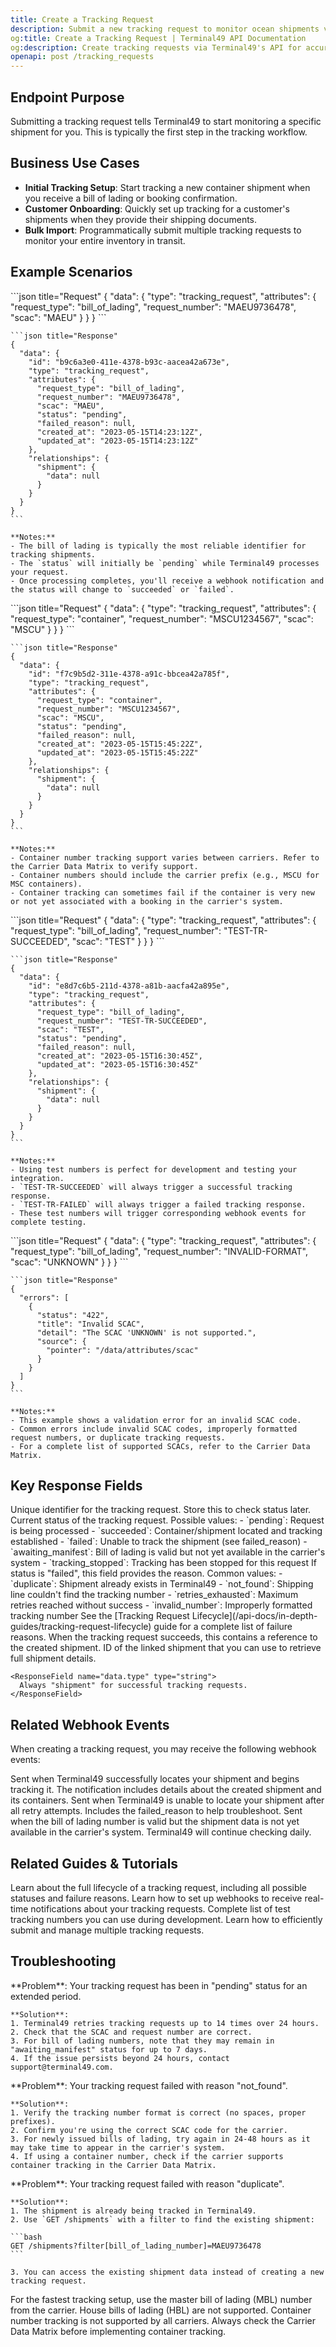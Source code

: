 ```yaml
---
title: Create a Tracking Request
description: Submit a new tracking request to monitor ocean shipments via bill of lading, booking number, or container number.
og:title: Create a Tracking Request | Terminal49 API Documentation
og:description: Create tracking requests via Terminal49's API for accurate shipment tracking and real-time notifications.
openapi: post /tracking_requests
---
```


## Endpoint Purpose
Submitting a tracking request tells Terminal49 to start monitoring a specific shipment for you. This is typically the first step in the tracking workflow.

## Business Use Cases
- **Initial Tracking Setup**: Start tracking a new container shipment when you receive a bill of lading or booking confirmation.
- **Customer Onboarding**: Quickly set up tracking for a customer's shipments when they provide their shipping documents.
- **Bulk Import**: Programmatically submit multiple tracking requests to monitor your entire inventory in transit.

## Example Scenarios

<Tabs>
  <Tab title="Track by Bill of Lading">
    ```json title="Request"
    {
      "data": {
        "type": "tracking_request",
        "attributes": {
          "request_type": "bill_of_lading",
          "request_number": "MAEU9736478",
          "scac": "MAEU"
        }
      }
    }
    ```

    ```json title="Response"
    {
      "data": {
        "id": "b9c6a3e0-411e-4378-b93c-aacea42a673e",
        "type": "tracking_request",
        "attributes": {
          "request_type": "bill_of_lading",
          "request_number": "MAEU9736478",
          "scac": "MAEU",
          "status": "pending",
          "failed_reason": null,
          "created_at": "2023-05-15T14:23:12Z",
          "updated_at": "2023-05-15T14:23:12Z"
        },
        "relationships": {
          "shipment": {
            "data": null
          }
        }
      }
    }
    ```

    **Notes:**
    - The bill of lading is typically the most reliable identifier for tracking shipments.
    - The `status` will initially be `pending` while Terminal49 processes your request.
    - Once processing completes, you'll receive a webhook notification and the status will change to `succeeded` or `failed`.
  </Tab>

  <Tab title="Track by Container Number">
    ```json title="Request"
    {
      "data": {
        "type": "tracking_request",
        "attributes": {
          "request_type": "container",
          "request_number": "MSCU1234567",
          "scac": "MSCU"
        }
      }
    }
    ```

    ```json title="Response"
    {
      "data": {
        "id": "f7c9b5d2-311e-4378-a91c-bbcea42a785f",
        "type": "tracking_request",
        "attributes": {
          "request_type": "container",
          "request_number": "MSCU1234567",
          "scac": "MSCU",
          "status": "pending",
          "failed_reason": null,
          "created_at": "2023-05-15T15:45:22Z",
          "updated_at": "2023-05-15T15:45:22Z"
        },
        "relationships": {
          "shipment": {
            "data": null
          }
        }
      }
    }
    ```

    **Notes:**
    - Container number tracking support varies between carriers. Refer to the Carrier Data Matrix to verify support.
    - Container numbers should include the carrier prefix (e.g., MSCU for MSC containers).
    - Container tracking can sometimes fail if the container is very new or not yet associated with a booking in the carrier's system.
  </Tab>

  <Tab title="Using Test Numbers">
    ```json title="Request"
    {
      "data": {
        "type": "tracking_request",
        "attributes": {
          "request_type": "bill_of_lading",
          "request_number": "TEST-TR-SUCCEEDED",
          "scac": "TEST"
        }
      }
    }
    ```

    ```json title="Response"
    {
      "data": {
        "id": "e8d7c6b5-211d-4378-a81b-aacfa42a895e",
        "type": "tracking_request",
        "attributes": {
          "request_type": "bill_of_lading",
          "request_number": "TEST-TR-SUCCEEDED",
          "scac": "TEST",
          "status": "pending",
          "failed_reason": null,
          "created_at": "2023-05-15T16:30:45Z",
          "updated_at": "2023-05-15T16:30:45Z"
        },
        "relationships": {
          "shipment": {
            "data": null
          }
        }
      }
    }
    ```

    **Notes:**
    - Using test numbers is perfect for development and testing your integration.
    - `TEST-TR-SUCCEEDED` will always trigger a successful tracking response.
    - `TEST-TR-FAILED` will always trigger a failed tracking response.
    - These test numbers will trigger corresponding webhook events for complete testing.
  </Tab>

  <Tab title="Error Handling">
    ```json title="Request"
    {
      "data": {
        "type": "tracking_request",
        "attributes": {
          "request_type": "bill_of_lading",
          "request_number": "INVALID-FORMAT",
          "scac": "UNKNOWN"
        }
      }
    }
    ```

    ```json title="Response"
    {
      "errors": [
        {
          "status": "422",
          "title": "Invalid SCAC",
          "detail": "The SCAC 'UNKNOWN' is not supported.",
          "source": {
            "pointer": "/data/attributes/scac"
          }
        }
      ]
    }
    ```

    **Notes:**
    - This example shows a validation error for an invalid SCAC code.
    - Common errors include invalid SCAC codes, improperly formatted request numbers, or duplicate tracking requests.
    - For a complete list of supported SCACs, refer to the Carrier Data Matrix.
  </Tab>
</Tabs>

## Key Response Fields

<ResponseField name="id" type="string">
  Unique identifier for the tracking request. Store this to check status later.
</ResponseField>

<ResponseField name="status" type="string">
  Current status of the tracking request. Possible values:
  - `pending`: Request is being processed
  - `succeeded`: Container/shipment located and tracking established
  - `failed`: Unable to track the shipment (see failed_reason)
  - `awaiting_manifest`: Bill of lading is valid but not yet available in the carrier's system
  - `tracking_stopped`: Tracking has been stopped for this request
</ResponseField>

<ResponseField name="failed_reason" type="string">
  If status is "failed", this field provides the reason. Common values:
  - `duplicate`: Shipment already exists in Terminal49
  - `not_found`: Shipping line couldn't find the tracking number
  - `retries_exhausted`: Maximum retries reached without success
  - `invalid_number`: Improperly formatted tracking number

  <Note>
    See the [Tracking Request Lifecycle](/api-docs/in-depth-guides/tracking-request-lifecycle) guide for a complete list of failure reasons.
  </Note>
</ResponseField>

<ResponseField name="relationships.shipment" type="object">
  When the tracking request succeeds, this contains a reference to the created shipment.

  <Expandable title="Properties">
    <ResponseField name="data.id" type="string">
      ID of the linked shipment that you can use to retrieve full shipment details.
    </ResponseField>

    <ResponseField name="data.type" type="string">
      Always "shipment" for successful tracking requests.
    </ResponseField>
  </Expandable>
</ResponseField>

## Related Webhook Events

When creating a tracking request, you may receive the following webhook events:

<Card title="tracking_request.succeeded">
  Sent when Terminal49 successfully locates your shipment and begins tracking it. The notification includes details about the created shipment and its containers.
</Card>

<Card title="tracking_request.failed">
  Sent when Terminal49 is unable to locate your shipment after all retry attempts. Includes the failed_reason to help troubleshoot.
</Card>

<Card title="tracking_request.awaiting_manifest">
  Sent when the bill of lading number is valid but the shipment data is not yet available in the carrier's system. Terminal49 will continue checking daily.
</Card>

## Related Guides & Tutorials

<CardGroup cols={2}>
  <Card title="Tracking Request Lifecycle" icon="book" href="/api-docs/in-depth-guides/tracking-request-lifecycle">
    Learn about the full lifecycle of a tracking request, including all possible statuses and failure reasons.
  </Card>
  <Card title="Setting Up Webhooks" icon="bell" href="/api-docs/in-depth-guides/webhooks">
    Learn how to set up webhooks to receive real-time notifications about your tracking requests.
  </Card>
  <Card title="Test Numbers" icon="vial" href="/api-docs/useful-info/test-numbers">
    Complete list of test tracking numbers you can use during development.
  </Card>
  <Card title="Bulk Tracking Tutorial" icon="code" href="/api-docs/tutorials/bulk-tracking">
    Learn how to efficiently submit and manage multiple tracking requests.
  </Card>
</CardGroup>

## Troubleshooting

<AccordionGroup>
  <Accordion title="My tracking request is stuck in 'pending' status">
    **Problem**: Your tracking request has been in "pending" status for an extended period.

    **Solution**:
    1. Terminal49 retries tracking requests up to 14 times over 24 hours.
    2. Check that the SCAC and request number are correct.
    3. For bill of lading numbers, note that they may remain in "awaiting_manifest" status for up to 7 days.
    4. If the issue persists beyond 24 hours, contact support@terminal49.com.
  </Accordion>

  <Accordion title="Tracking request failed with 'not_found'">
    **Problem**: Your tracking request failed with reason "not_found".

    **Solution**:
    1. Verify the tracking number format is correct (no spaces, proper prefixes).
    2. Confirm you're using the correct SCAC code for the carrier.
    3. For newly issued bills of lading, try again in 24-48 hours as it may take time to appear in the carrier's system.
    4. If using a container number, check if the carrier supports container tracking in the Carrier Data Matrix.
  </Accordion>

  <Accordion title="I received a duplicate error">
    **Problem**: Your tracking request failed with reason "duplicate".

    **Solution**:
    1. The shipment is already being tracked in Terminal49.
    2. Use `GET /shipments` with a filter to find the existing shipment:

    ```bash
    GET /shipments?filter[bill_of_lading_number]=MAEU9736478
    ```

    3. You can access the existing shipment data instead of creating a new tracking request.
  </Accordion>
</AccordionGroup>

<Note>
  For the fastest tracking setup, use the master bill of lading (MBL) number from the carrier. House bills of lading (HBL) are not supported.
</Note>

<Warning>
  Container number tracking is not supported by all carriers. Always check the Carrier Data Matrix before implementing container tracking.
</Warning>
